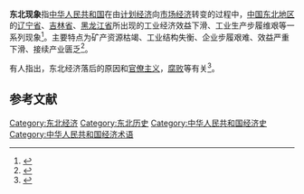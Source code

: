 {{update|time=2020-04-22T02:59:35+00:00}}
'''东北现象'''指[[中华人民共和国|中华人民共和国]]在由[[计划经济|计划经济]]向[[市场经济|市场经济]]转变的过程中，[[中国东北地区|中国东北地区]]的[[辽宁省|辽宁省]]、[[吉林省|吉林省]]、[[黑龙江省|黑龙江省]]所出现的工业经济效益下滑、工业生产步履维艰等一系列现象<ref name="东北">{{cite news | author= | title=东三省“老”了：东北现象体制转换成本巨大 | url=http://finance.eastday.com/epublish/gb/paper249/20927/class024900005/hwz1268662.htm | format= | work=北京青年报 | publisher= | pages= | date=2011-09-03 | accessdate=2013-12-08 | archive-date=2004-08-09 | archive-url=https://web.archive.org/web/20040809205853/http://finance.eastday.com/epublish/gb/paper249/20927/class024900005/hwz1268662.htm | dead-url=no }}</ref>。主要特点为矿产资源枯竭、工业结构失衡、企业步履艰难、效益严重下滑、接续产业匮乏<ref name="经济观察报">{{cite news | author=仲伟志 | title=“东北现象”、“新东北现象”与“后东北现象” | url=http://news.sina.com.cn/c/2003-12-04/15322284798.shtml | format= | work=经济观察报 | publisher= | pages= | date=2003-12-04 | accessdate=2013-12-08 | archive-date=2013-12-13 | archive-url=https://web.archive.org/web/20131213150309/http://news.sina.com.cn/c/2003-12-04/15322284798.shtml | dead-url=no }}</ref>。

有人指出，东北经济落后的原因和[[官僚主义|官僚主义]]，[[腐败|腐败]]等有关<ref>{{Cite web|url=https://news.qq.com/a/20170907/001282.htm|title=东北经济缘何“断崖下滑”？专家：官僚主义和腐败较多_新闻_腾讯网|accessdate=2018-01-04|work=news.qq.com|language=zh-CN|archive-date=2018-01-04|archive-url=https://web.archive.org/web/20180104192425/https://news.qq.com/a/20170907/001282.htm|dead-url=no}}</ref>。

== 参考文献 ==
{{Reflist}}

[[Category:东北经济|Category:东北经济]]
[[Category:东北历史|Category:东北历史]]
[[Category:中华人民共和国经济史|Category:中华人民共和国经济史]]
[[Category:中华人民共和国经济术语|Category:中华人民共和国经济术语]]